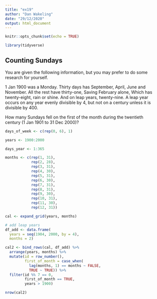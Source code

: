 ---
title: "ex19"
author: "Dan Wakeling"
date: "29/12/2020"
output: html_document
---

```{r setup, include=FALSE}
knitr::opts_chunk$set(echo = TRUE)

library(tidyverse)

```

## Counting Sundays

You are given the following information, but you may prefer to do some research for yourself.

1 Jan 1900 was a Monday.
Thirty days has September,
April, June and November.
All the rest have thirty-one,
Saving February alone,
Which has twenty-eight, rain or shine.
And on leap years, twenty-nine.
A leap year occurs on any year evenly divisible by 4, but not on a century unless it is divisible by 400.

How many Sundays fell on the first of the month during the twentieth century (1 Jan 1901 to 31 Dec 2000)?

```{r code one}

days_of_week <- c(rep(0, 6), 1)

years <- 1900:2000

days_year <- 1:365

months <- c(rep(1, 31),
            rep(2, 28),
            rep(3, 31),
            rep(4, 30),
            rep(5, 31),
            rep(6, 30),
            rep(7, 31),
            rep(8, 31),
            rep(9, 30),
            rep(10, 31),
            rep(11, 30),
            rep(12, 31))

cal <- expand_grid(years, months)

# add leap years
df_add <- data.frame(
  years = seq(1904, 2000, by = 4),
  months = 2)

cal2 <- bind_rows(cal, df_add) %>% 
  arrange(years, months) %>% 
  mutate(id = row_number(),
         first_of_month = case_when(
           lag(months, 1) == months ~ FALSE,
           TRUE ~ TRUE)) %>% 
  filter(id %% 7 == 0,
         first_of_month == TRUE,
         years > 1900)

nrow(cal2)

```

